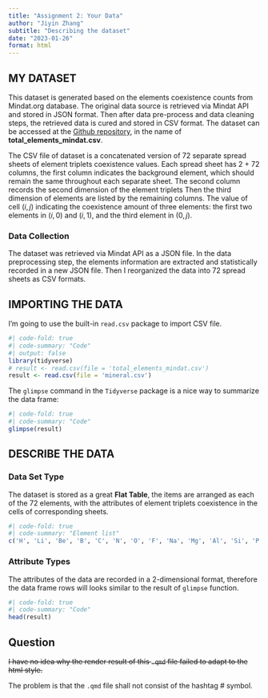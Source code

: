 ```yaml
---
title: "Assignment 2: Your Data"
author: "Jiyin Zhang"
subtitle: "Describing the dataset"
date: "2023-01-26"
format: html
---
```


## MY DATASET

This dataset is generated based on the elements coexistence counts from Mindat.org database. The original data source is retrieved via Mindat API and stored in JSON format. Then after data pre-process and data cleaning steps, the retrieved data is cured and stored in CSV format. The dataset can be accessed at the [Github repository](https://github.com/ChuBL/BCB-504-Foundations-of-Data-Visualization/tree/main/assg%232), in the name of **total_elements_mindat.csv**.

::: callout-note
The CSV file of dataset is a concatenated version of 72 separate spread sheets of element triplets coexistence values. Each spread sheet has 2 + 72 columns, the first column indicates the background element, which should remain the same throughout each separate sheet. The second column records the second dimension of the element triplets Then the third dimension of elements are listed by the remaining columns. The value of cell $(i, j)$ indicating the coexistence amount of three elements: the first two elements in $(i, 0)$ and $(i, 1)$, and the third element in $(0, j)$.
:::

### Data Collection
The dataset was retrieved via Mindat API as a JSON file. In the data preprocessing step, the elements information are extracted and statistically recorded in a new JSON file. Then I reorganized the data into 72 spread sheets as CSV formats. 

## IMPORTING THE DATA
I'm going to use the built-in `read.csv` package to import CSV file. 

```r
#| code-fold: true
#| code-summary: "Code"
#| output: false
library(tidyverse)
# result <- read.csv(file = 'total_elements_mindat.csv')
result <- read.csv(file = 'mineral.csv')
```

The `glimpse` command in the `Tidyverse` package is a nice way to summarize the data frame:

```r
#| code-fold: true
#| code-summary: "Code"
glimpse(result)
```

## DESCRIBE THE DATA
### Data Set Type
The dataset is stored as a great **Flat Table**, the items are arranged as each of the 72 elements, with the attributes of element triplets coexistence in the cells of corresponding sheets.
```r
#| code-fold: true
#| code-summary: "Element list"
c('H', 'Li', 'Be', 'B', 'C', 'N', 'O', 'F', 'Na', 'Mg', 'Al', 'Si', 'P', 'S', 'Cl', 'K', 'Ca', 'Sc', 'Ti', 'V', 'Cr', 'Mn', 'Fe', 'Co', 'Ni', 'Cu', 'Zn', 'Ga', 'Ge', 'As', 'Se', 'Br', 'Rb', 'Sr', 'Y', 'Zr', 'Nb', 'Mo', 'Ru', 'Rh', 'Pd', 'Ag', 'Cd', 'In', 'Sn', 'Sb', 'Te', 'I', 'Cs', 'Ba', 'La', 'Ce', 'Nd', 'Sm', 'Gd', 'Dy', 'Er', 'Yb', 'Hf', 'Ta', 'W', 'Re', 'Os', 'Ir', 'Pt', 'Au', 'Hg', 'Tl', 'Pb', 'Bi', 'Th', 'U')
```

### Attribute Types
The attributes of the data are recorded in a 2-dimensional format, therefore the data frame rows will looks similar to the result of `glimpse` function.
```r
#| code-fold: true
#| code-summary: "Code"
head(result)
```

## Question
::: callout-note
<del>I have no idea why the render result of this `.qmd` file failed to adapt to the html style.</del>
The problem is that the `.qmd` file shall not consist of the hashtag \# symbol.
:::